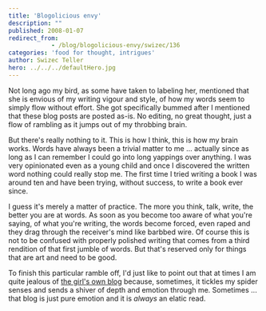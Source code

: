 ```yaml
---
title: 'Blogolicious envy'
description: ""
published: 2008-01-07
redirect_from: 
            - /blog/blogolicious-envy/swizec/136
categories: 'food for thought, intrigues'
author: Swizec Teller
hero: ../../../defaultHero.jpg
---
```

Not long ago my bird, as some have taken to labeling her, mentioned that she is envious of my writing vigour and style, of how my words seem to simply flow without effort. She got specifically bummed after I mentioned that these blog posts are posted as-is. No editing, no great thought, just a flow of rambling as it jumps out of my throbbing brain.

But there's really nothing to it. This is how I think, this is how my brain works. Words have always been a trivial matter to me ... actually since as long as I can remember I could go into long yappings over anything. I was very opinionated even as a young child and once I discovered the written word nothing could really stop me. The first time I tried writing a book I was around ten and have been trying, without success, to write a book ever since.

I guess it's merely a matter of practice. The more you think, talk, write, the better you are at words. As soon as you become too aware of what you're saying, of what you're writing, the words become forced, even raped and they drag through the receiver's mind like barbbed wire. Of course this is not to be confused with properly polished writing that comes from a third rendition of that first jumble of words. But that's reserved only for things that are art and need to be good.

To finish this particular ramble off, I'd just like to point out that at times I am quite jealous of [the girl's own blog](http://www.vijavaja.com/enter/cenca/dnevnik_podrob.php?ID=57451) because, sometimes, it tickles my spider senses and sends a shiver of depth and emotion through me. Sometimes ... that blog is just pure emotion and it is _always_ an elatic read.